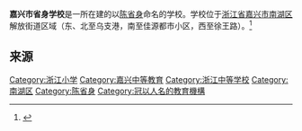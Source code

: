 {{ZJ Future infrastructure}}
'''嘉兴市省身学校'''是一所在建的以[[陈省身|陈省身]]命名的学校。学校位于[[浙江省|浙江省]][[嘉兴市|嘉兴市]][[南湖区|南湖区]]解放街道区域（东、北至乌支港，南至佳源都市小区，西至徐王路）。<ref>{{cite news|author=赵丽焕(文字记者),汤程东(通讯员),徐志达(摄影记者)|title=城东片的公办九年一贯制学校来啦！今天上午，嘉兴市省身学校项目正式开工建设|url=https://www.cnjxol.com/yanlun/202011/t20201112_688148.shtml|website=嘉兴在线（嘉兴日报社）|date=2020-11-12|accessdate=2020-11-29|archive-date=2020-12-12|archive-url=https://web.archive.org/web/20201212055704/https://www.cnjxol.com/yanlun/202011/t20201112_688148.shtml|dead-url=no}}</ref>

== 来源 ==
{{reflist}}
{{学校小作品}}
[[Category:浙江小学|Category:浙江小学]]
[[Category:嘉兴中等教育|Category:嘉兴中等教育]]
[[Category:浙江中等学校|Category:浙江中等学校]]
[[Category:南湖区|Category:南湖区]]
[[Category:陈省身|Category:陈省身]]
[[Category:冠以人名的教育機構|Category:冠以人名的教育機構]]